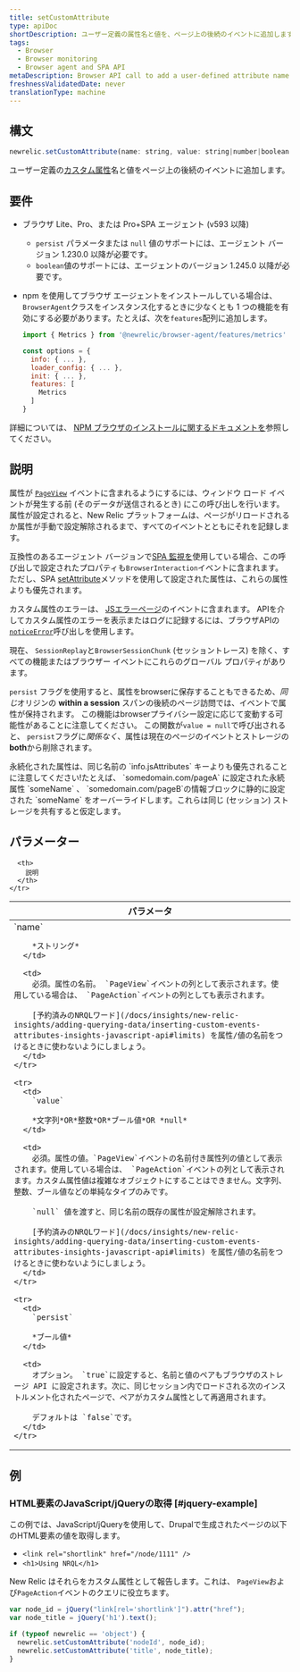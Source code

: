 ```yaml
---
title: setCustomAttribute
type: apiDoc
shortDescription: ユーザー定義の属性名と値を、ページ上の後続のイベントに追加します。
tags:
  - Browser
  - Browser monitoring
  - Browser agent and SPA API
metaDescription: Browser API call to add a user-defined attribute name and value to subsequent events on the page.
freshnessValidatedDate: never
translationType: machine
---
```


## 構文

```js
newrelic.setCustomAttribute(name: string, value: string|number|boolean|null[, persist: boolean])
```

ユーザー定義の[カスタム属性](/docs/data-apis/custom-data/custom-events/collect-custom-attributes/)名と値をページ上の後続のイベントに追加します。

## 要件

* ブラウザ Lite、Pro、または Pro+SPA エージェント (v593 以降)

  * `persist` パラメータまたは `null` 値のサポートには、エージェント バージョン 1.230.0 以降が必要です。
  * `boolean`値のサポートには、エージェントのバージョン 1.245.0 以降が必要です。

* npm を使用してブラウザ エージェントをインストールしている場合は、 `BrowserAgent`クラスをインスタンス化するときに少なくとも 1 つの機能を有効にする必要があります。たとえば、次を`features`配列に追加します。

  ```js
  import { Metrics } from '@newrelic/browser-agent/features/metrics'

  const options = {
    info: { ... },
    loader_config: { ... },
    init: { ... },
    features: [
      Metrics
    ]
  }
  ```

詳細については、 [NPM ブラウザのインストールに関するドキュメントを](https://www.npmjs.com/package/@newrelic/browser-agent#new-relic-browser-agent)参照してください。

## 説明

属性が [`PageView`](/docs/insights/explore-data/attributes/browser-default-attributes-insights#browser-attributes-table) イベントに含まれるようにするには、ウィンドウ ロード イベントが発生する前 (そのデータが送信されるとき) にこの呼び出しを行います。属性が設定されると、New Relic プラットフォームは、ページがリロードされるか属性が手動で設定解除されるまで、すべてのイベントとともにそれを記録します。

互換性のあるエージェント バージョンで[SPA 監視を](/docs/browser/single-page-app-monitoring/get-started/welcome-single-page-app-monitoring)使用している場合、この呼び出しで設定されたプロパティも`BrowserInteraction`イベントに含まれます。 ただし、SPA [setAttribute](/docs/browser/new-relic-browser/browser-agent-spa-api/spa-set-attribute)メソッドを使用して設定された属性は、これらの属性よりも優先されます。

カスタム属性のエラーは、 [JSエラーページ](/docs/browser/new-relic-browser/browser-pro-features/javascript-errors-page-detect-analyze-errors)のイベントに含まれます。 APIを介してカスタム属性のエラーを表示またはログに記録するには、ブラウザAPIの[`noticeError`](/docs/browser/new-relic-browser/browser-agent-spa-api/newrelicnoticeerror-browser-agent-api)呼び出しを使用します。

現在、 `SessionReplay`と`BrowserSessionChunk` (セッショントレース) を除く、すべての機能またはブラウザー イベントにこれらのグローバル プロパティがあります。

`persist` フラグを使用すると、属性をbrowserに保存することもできるため、*同じ*オリジンの <DNT>**within a session**</DNT> スパンの後続のページ訪問では、イベントで属性が保持されます。 この機能はbrowserプライバシー設定に応じて変動する可能性があることに注意してください。 この関数が`value = null`で呼び出されると、 `persist`フラグに*関係なく*、属性は現在のページのイベントとストレージの<DNT>**both**</DNT>から削除されます。

<Callout variant="important">
  永続化された属性は、同じ名前の `info.jsAttributes` キーよりも優先されることに注意してください!たとえば、 `somedomain.com/pageA` に設定された永続属性 `someName` 、 `somedomain.com/pageB`の情報ブロックに静的に設定された `someName` をオーバーライドします。これらは同じ (セッション) ストレージを共有すると仮定します。
</Callout>

## パラメーター

<table>
  <thead>
    <tr>
      <th width="25%">
        パラメータ
      </th>

      <th>
        説明
      </th>
    </tr>
  </thead>

  <tbody>
    <tr>
      <td>
        `name`

        *ストリング*
      </td>

      <td>
        必須。属性の名前。 `PageView`イベントの列として表示されます。使用している場合は、 `PageAction`イベントの列としても表示されます。

        [予約済みのNRQLワード](/docs/insights/new-relic-insights/adding-querying-data/inserting-custom-events-attributes-insights-javascript-api#limits) を属性/値の名前をつけるときに使わないようにしましょう。
      </td>
    </tr>

    <tr>
      <td>
        `value`

        *文字列*OR*整数*OR*ブール値*OR *null*
      </td>

      <td>
        必須。属性の値。`PageView`イベントの名前付き属性列の値として表示されます。使用している場合は、 `PageAction`イベントの列として表示されます。カスタム属性値は複雑なオブジェクトにすることはできません。文字列、整数、ブール値などの単純なタイプのみです。

        `null` 値を渡すと、同じ名前の既存の属性が設定解除されます。

        [予約済みのNRQLワード](/docs/insights/new-relic-insights/adding-querying-data/inserting-custom-events-attributes-insights-javascript-api#limits) を属性/値の名前をつけるときに使わないようにしましょう。
      </td>
    </tr>

    <tr>
      <td>
        `persist`

        *ブール値*
      </td>

      <td>
        オプション。 `true`に設定すると、名前と値のペアもブラウザのストレージ API に設定されます。次に、同じセッション内でロードされる次のインストルメント化されたページで、ペアがカスタム属性として再適用されます。

        デフォルトは `false`です。
      </td>
    </tr>
  </tbody>
</table>

## 例

### HTML要素のJavaScript/jQueryの取得 [#jquery-example]

この例では、JavaScript/jQueryを使用して、Drupalで生成されたページの以下のHTML要素の値を取得します。

* `<link rel="shortlink" href="/node/1111" />`
* `<h1>Using NRQL</h1>`

New Relic はそれらをカスタム属性として報告します。これは、 `PageView`および`PageAction`イベントのクエリに役立ちます。

```js
var node_id = jQuery("link[rel='shortlink']").attr("href");
var node_title = jQuery('h1').text();

if (typeof newrelic == 'object') {
  newrelic.setCustomAttribute('nodeId', node_id);
  newrelic.setCustomAttribute('title', node_title);
}
```